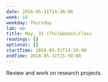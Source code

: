 ```yaml
---
date: 2018-05-31T14:30:00
week: 10
weekday: Thursday
lab: no
title: May, 31 (Thu)&mdash;Class
readings: []
optional: []
startTime: 2018-05-31T14:30:00
endTime: 2018-05-31T15:50:00
---
```


Review and work on research projects.

